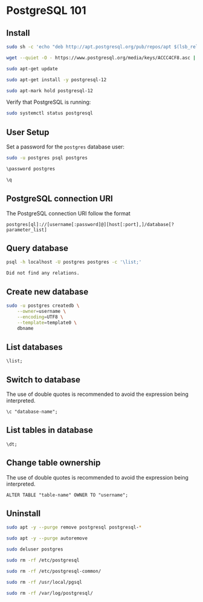 # PostgreSQL 101

## Install {#sec-postgres-installation}

```bash
sudo sh -c 'echo "deb http://apt.postgresql.org/pub/repos/apt $(lsb_release -cs)-pgdg main" > /etc/apt/sources.list.d/pgdg.list'
```

```bash
wget --quiet -O - https://www.postgresql.org/media/keys/ACCC4CF8.asc | sudo apt-key add -
```

```bash
sudo apt-get update
```

```bash
sudo apt-get install -y postgresql-12
```

```bash
sudo apt-mark hold postgresql-12
```

Verify that PostgreSQL is running:

```bash
sudo systemctl status postgresql
```

## User Setup {#sec-postgresql-user-setup}

Set a password for the `postgres` database user:

```bash
sudo -u postgres psql postgres
```

```bash
\password postgres
```

```bash
\q
```

## PostgreSQL connection URI

The PostgreSQL connection URI follow the format

```
postgres[ql]://[username[:password]@][host[:port],]/database[?parameter_list]
```

## Query database

```bash
psql -h localhost -U postgres postgres -c '\list;'
```

```
Did not find any relations.
```

## Create new database

```bash
sudo -u postgres createdb \
    --owner=username \
    --encoding=UTF8 \
    --template=template0 \
    dbname
```

## List databases

```
\list;
```

## Switch to database

:::{.callout-note}

The use of double quotes is recommended to avoid the expression being interpreted.

:::

```
\c "database-name";
```

## List tables in database

```
\dt;
```

## Change table ownership

:::{.callout-note}

The use of double quotes is recommended to avoid the expression being interpreted.

:::

```
ALTER TABLE "table-name" OWNER TO "username";
```

## Uninstall {#sec-postgresql-uninstall}

```bash
sudo apt -y --purge remove postgresql postgresql-*
```

```bash
sudo apt -y --purge autoremove
```

```bash
sudo deluser postgres
```

```bash
sudo rm -rf /etc/postgresql
```

```bash
sudo rm -rf /etc/postgresql-common/
```

```bash
sudo rm -rf /usr/local/pgsql
```

```bash
sudo rm -rf /var/log/postgresql/
```

